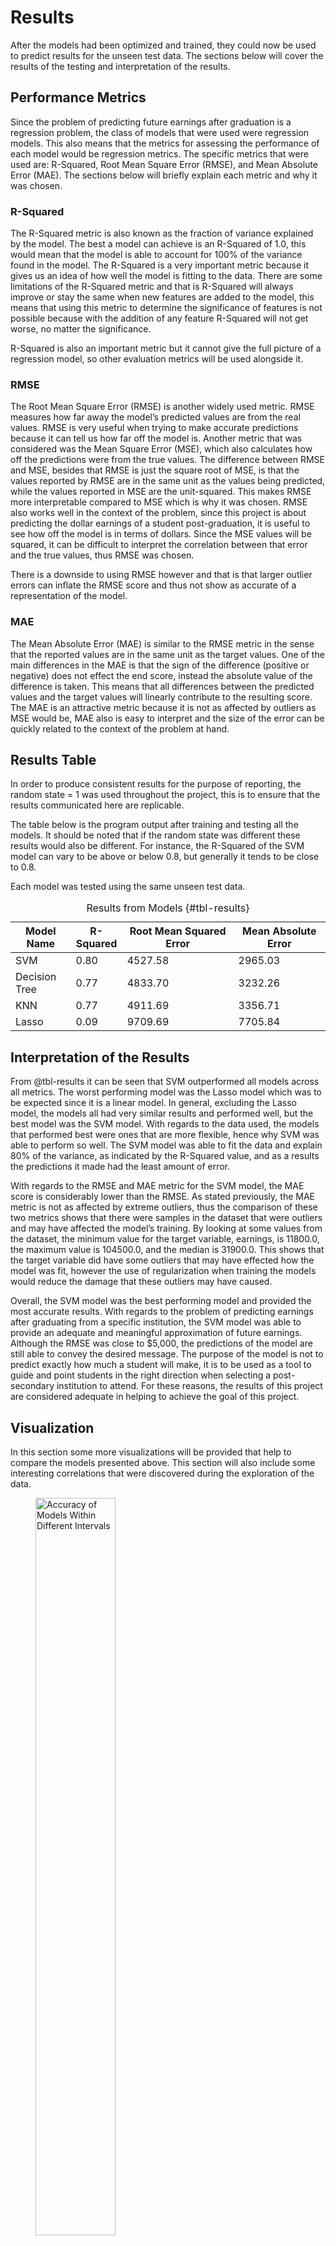 # Results {#sec-results}

After the models had been optimized and trained, they could now be used to predict results for the unseen test data. The sections below will cover the results of the testing and interpretation of the results.

## Performance Metrics

Since the problem of predicting future earnings after graduation is a regression problem, the class of models that were used were regression models. This also means that the metrics for assessing the performance of each model would be regression metrics. The specific metrics that were used are: R-Squared, Root Mean Square Error (RMSE), and Mean Absolute Error (MAE). The sections below will briefly explain each metric and why it was chosen.

### R-Squared

The R-Squared metric is also known as the fraction of variance explained by the model. The best a model can achieve is an R-Squared of 1.0, this would mean that the model is able to account for 100% of the variance found in the model. The R-Squared is a very important metric because it gives us an idea of how well the model is fitting to the data. There are some limitations of the R-Squared metric and that is R-Squared will always improve or stay the same when new features are added to the model, this means that using this metric to determine the significance of features is not possible because with the addition of any feature R-Squared will not get worse, no matter the significance. 

R-Squared is also an important metric but it cannot give the full picture of a regression model, so other evaluation metrics will be used alongside it.

### RMSE

The Root Mean Square Error (RMSE) is another widely used metric. RMSE measures how far away the model's predicted values are from the real values. RMSE is very useful when trying to make accurate predictions because it can tell us how far off the model is. Another metric that was considered was the Mean Square Error (MSE), which also calculates how off the predictions were from the true values. The difference between RMSE and MSE, besides that RMSE is just the square root of MSE, is that the values reported by RMSE are in the same unit as the values being predicted, while the values reported in MSE are the unit-squared. This makes RMSE more interpretable compared to MSE which is why it was chosen. RMSE also works well in the context of the problem, since this project is about predicting the dollar earnings of a student post-graduation, it is useful to see how off the model is in terms of dollars. Since the MSE values will be squared, it can be difficult to interpret the correlation between that error and the true values, thus RMSE was chosen.

There is a downside to using RMSE however and that is that larger outlier errors can inflate the RMSE score and thus not show as accurate of a representation of the model.

### MAE

The Mean Absolute Error (MAE) is similar to the RMSE metric in the sense that the reported values are in the same unit as the target values. One of the main differences in the MAE is that the sign of the difference (positive or negative) does not effect the end score, instead the absolute value of the difference is taken. This means that all differences between the predicted values and the target values will linearly contribute to the resulting score. The MAE is an attractive metric because it is not as affected by outliers as MSE would be, MAE also is easy to interpret and the size of the error can be quickly related to the context of the problem at hand.

## Results Table

In order to produce consistent results for the purpose of reporting, the random state = 1 was used throughout the project, this is to ensure that the results communicated here are replicable.

The table below is the program output after training and testing all the models. It should be noted that if the random state was different these results would also be different. For instance, the R-Squared of the SVM model can vary to be above or below 0.8, but generally it tends to be close to 0.8.

Each model was tested using the same unseen test data.


Model Name    | R-Squared | Root Mean Squared Error | Mean Absolute Error |
--------------|-----------|-------------------------|---------------------|
SVM           |       0.80|                  4527.58|              2965.03|
Decision Tree |       0.77|                  4833.70|              3232.26|
KNN           |       0.77|                  4911.69|              3356.71|
Lasso         |       0.09|                  9709.69|              7705.84|

: Results from Models {#tbl-results}

## Interpretation of the Results 

From @tbl-results it can be seen that SVM outperformed all models across all metrics. The worst performing model was the Lasso model which was to be expected since it is a linear model. In general, excluding the Lasso model, the models all had very similar results and performed well, but the best model was the SVM model. With regards to the data used, the models that performed best were ones that are more flexible, hence why SVM was able to perform so well. The SVM model was able to fit the data and explain 80% of the variance, as indicated by the R-Squared value, and as a results the predictions it made had the least amount of error.

With regards to the RMSE and MAE metric for the SVM model, the MAE score is considerably lower than the RMSE. As stated previously, the MAE metric is not as affected by extreme outliers, thus the comparison of these two metrics shows that there were samples in the dataset that were outliers and may have affected the model's training. By looking at some values from the dataset, the minimum value for the target variable, earnings, is 11800.0, the maximum value is 104500.0, and the median is 31900.0. This shows that the target variable did have some outliers that may have effected how the model was fit, however the use of regularization when training the models would reduce the damage that these outliers may have caused.

Overall, the SVM model was the best performing model and provided the most accurate results. With regards to the problem of predicting earnings after graduating from a specific institution, the SVM model was able to provide an adequate and meaningful approximation of future earnings. Although the RMSE was close to $5,000, the predictions of the model are still able to convey the desired message. The purpose of the model is not to predict exactly how much a student will make, it is to be used as a tool to guide and point students in the right direction when selecting a post-secondary institution to attend. For these reasons, the results of this project are considered adequate in helping to achieve the goal of this project.

## Visualization

In this section some more visualizations will be provided that help to compare the models presented above. This section will also include some interesting correlations that were discovered during the exploration of the data.

![Accuracy of Models Within Different Intervals](../figures/model_accuracy_all.png){#fig-modelacc width=55%}

@fig-modelacc shows compares the models and shows how accurate each model was at predicting values within the ranges, <10000, <8000, <5000, and <2000. The results in this figure do reflect the metrics of @tbl-results and further shows that at all intervals the SVM model was able to get the most predictions within a certain error range.

@fig-modelfits compares how each of the model's predicted values fit to the true values. The SVM, Decision Tree, and KNN models all have a similar fit to the true data, however SVM is more tightly fitted to the true values. The shape of this curve shows that the models all underestimated the true value for samples 800 to 1000. This could mean that there was some feature common in those samples that wasn't being accounted for in the training of the models.

::: {#fig-modelfits layout-nrow=3}

![SVM](../figures/model_fit_svm.png){#fig-svmFit}

![Decision Tree](../figures/model_fit_dt.png){#fig-dtFit}

![KNN](../figures/model_fit_knn.png){#fig-knnFit}

![Lasso](../figures/model_fit_lasso.png){#fig-lassoFit}

![All](../figures/model_fit_all.png){#fig-allFit}

Model Fit
:::


### Interesting Correlations

This section will display some of the features that had high correlation with one another and provide an interpretation of what this correlation may mean for the greater scope of the project.


::: {#fig-correlations layout-ncol=2}

![Completion Rate VS Net Tuition Revenue](../figures/correlation_completion_vs_tuition.png){#fig-corr1}

![Family Income VS Mean Earnings 6 Years After Graduation](../figures/correlation_family_income_vs_mean_earnings.png){#fig-corr2}

![Withdrawal Rate VS Median Family Income](../figures/correlation_withdraw_vs_income.png){#fig-corr3}

Correlations

:::

@fig-corr1 compares the completion rate of an institution against the net tuition revenue that that institution makes. This figure shows that there is a positive correlation between these two variables, and as the Net Tuition Revenue increases, so does the completion rate. This relationship could exist because, students who stay and complete their program will be paying more tuition to the institutions as opposed to the students who drop out early. It could also mean that schools that have high dropout rates will lower their tuition cost to attract more students, and thus they will suffer a loss in net tuition revenue.

@fig-corr2 compares the family income against the mean earnings 6 years after graduation. Again a positive correlation can be seen on the graph. This relationship can provide insight into one of the socio-economic issues faced today by many lower class families. Wealthy families have more resources to spend on their children and provide them with better opportunities that can lead to their children earning more after leaving school, while poorer families are unable to provide such resources and thus their children may not have the same opportunity. Institutions should take this relationship into consideration when offering equal opportunity to students who attend their schools.

@fig-corr3 compares the withdrawal rate at an institution to the median family income. There is a negative correlation between these two variables, as the withdrawal rate increases at an institution the median family income decreases. This relationship highlights another roadblock students may face with the pursuit of post-secondary education and that is that pursuing a higher education can be very costly, and if costs get too high it may result in students being forced to withdraw. This relationship should be considered by both students and institutions, students should ensure they are financially stable enough to attend certain institutions, and institutions should try and provided resources so less fortunate students are still able to attend the school and learn without fear of being forced to withdraw.